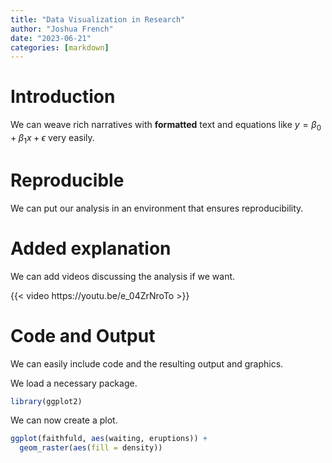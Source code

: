 ```yaml
---
title: "Data Visualization in Research"
author: "Joshua French"
date: "2023-06-21"
categories: [markdown]
---
```


# Introduction

We can weave rich narratives with **formatted** text and equations like $y = \beta_0 + \beta_1 x + \epsilon$ very easily.

# Reproducible

We can put our analysis in an environment that ensures reproducibility.

# Added explanation

We can add videos discussing the analysis if we want.

{{< video https://youtu.be/e_04ZrNroTo >}}

# Code and Output

We can easily include code and the resulting output and graphics.

We load a necessary package.

```r
library(ggplot2)
```

We can now create a plot.

```r
ggplot(faithfuld, aes(waiting, eruptions)) + 
  geom_raster(aes(fill = density))
```
